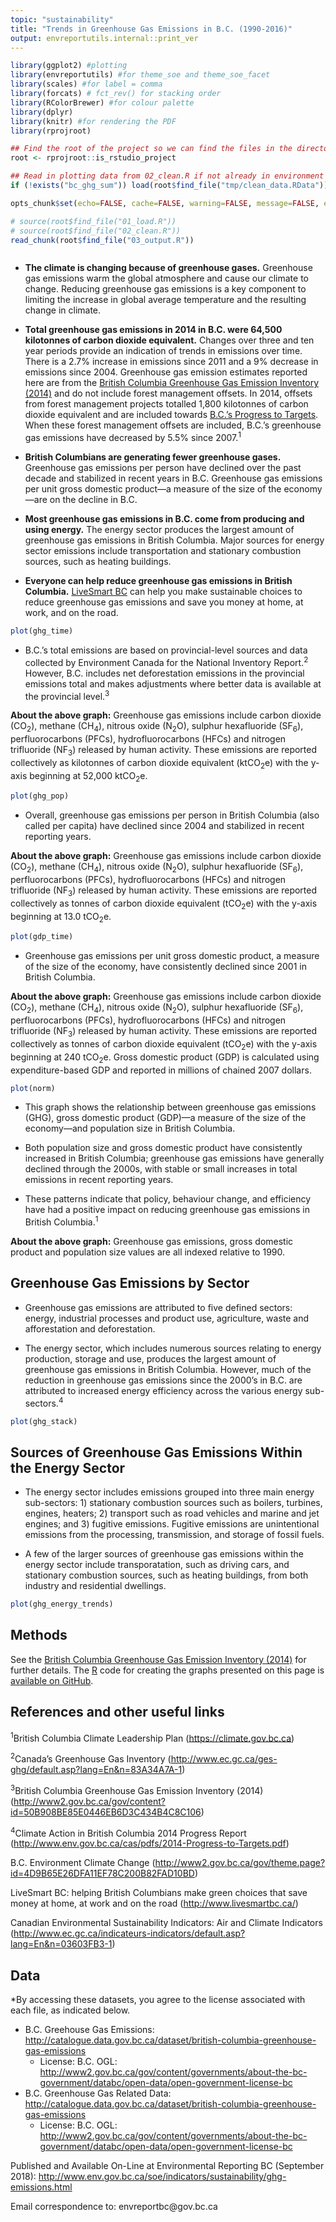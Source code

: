 ```yaml
---
topic: "sustainability"
title: "Trends in Greenhouse Gas Emissions in B.C. (1990-2016)"
output: envreportutils.internal::print_ver
---
```


<!--
Copyright 2018 Province of British Columbia

Licensed under the Apache License, Version 2.0 (the "License");
you may not use this file except in compliance with the License.
You may obtain a copy of the License at

http://www.apache.org/licenses/LICENSE-2.0

Unless required by applicable law or agreed to in writing, software distributed under the License is distributed on an "AS IS" BASIS,
WITHOUT WARRANTIES OR CONDITIONS OF ANY KIND, either express or implied.
See the License for the specific language governing permissions and limitations under the License.
-->

```r
library(ggplot2) #plotting
library(envreportutils) #for theme_soe and theme_soe_facet
library(scales) #for label = comma
library(forcats) # fct_rev() for stacking order
library(RColorBrewer) #for colour palette
library(dplyr)
library(knitr) #for rendering the PDF
library(rprojroot)

## Find the root of the project so we can find the files in the directory tree
root <- rprojroot::is_rstudio_project

## Read in plotting data from 02_clean.R if not already in environment
if (!exists("bc_ghg_sum")) load(root$find_file("tmp/clean_data.RData"))

opts_chunk$set(echo=FALSE, cache=FALSE, warning=FALSE, message=FALSE, error=FALSE, fig.height=3.5, fig.width=6)

# source(root$find_file("01_load.R"))
# source(root$find_file("02_clean.R"))
read_chunk(root$find_file("03_output.R"))
```


```r

```

* **The climate is changing because of greenhouse gases.** Greenhouse gas emissions warm the global atmosphere and cause our climate to change. Reducing greenhouse gas emissions is a key component to limiting the increase in global average temperature and the resulting change in climate.
  
* **Total greenhouse gas emissions in 2014 in B.C. were 64,500 kilotonnes of carbon dioxide equivalent.** Changes over three and ten year periods provide an indication of trends in emissions over time. There is a 2.7% increase in emissions since 2011 and a 9% decrease in emissions since 2004. Greenhouse gas emission estimates reported here are from the [British Columbia Greenhouse Gas Emission Inventory (2014)](http://www2.gov.bc.ca/gov/content?id=50B908BE85E0446EB6D3C434B4C8C106) and do not include forest management offsets. In 2014, offsets from forest management projects totalled 1,800 kilotonnes of carbon dioxide equivalent and are included towards [B.C.'s Progress to Targets](http://www2.gov.bc.ca/gov/content?id=9DF88AF901A14DE59BF3CF4B8A6B17EB). When these forest management offsets are included, B.C.'s greenhouse gas emissions have decreased by 5.5% since 2007.^1^
     
* **British Columbians are generating fewer greenhouse gases.** Greenhouse gas emissions per person have declined over the past decade and stabilized in recent years in B.C. Greenhouse gas emissions per unit gross domestic product---a measure of the size of the economy---are on the decline in B.C. 
 
* **Most greenhouse gas emissions in B.C. come from producing and using energy.** The energy sector produces the largest amount of greenhouse gas emissions in British Columbia. Major sources for energy sector emissions include transportation and stationary combustion sources, such as heating buildings.

* **Everyone can help reduce greenhouse gas emissions in British Columbia.** [LiveSmart BC](http://www.livesmartbc.ca/) can help you make sustainable choices to reduce greenhouse gas emissions and save you money at home, at work, and on the road.


\newpage 


```r
plot(ghg_time)
```


- B.C.'s total emissions are based on provincial-level sources and data collected by Environment Canada for the National Inventory Report.^2^ However, B.C. includes net deforestation emissions in the provincial emissions total and makes adjustments where better data is available at the provincial level.^3^


\vspace{.3cm}
**About the above graph:** Greenhouse gas emissions include carbon dioxide (CO~2~), methane (CH~4~), nitrous oxide (N~2~O), sulphur hexafluoride (SF~6~), perfluorocarbons (PFCs),  hydrofluorocarbons (HFCs) and nitrogen trifluoride (NF~3~) released by human activity. These emissions are reported collectively as kilotonnes of carbon dioxide equivalent (ktCO~2~e) with the y-axis beginning at 52,000 ktCO~2~e.


\newpage 


```r
plot(ghg_pop)
```
 
               
- Overall, greenhouse gas emissions per person in British Columbia (also called per capita) have declined since 2004 and stabilized in recent reporting years.

\vspace{.3cm}
**About the above graph:** Greenhouse gas emissions include carbon dioxide (CO~2~), methane (CH~4~), nitrous oxide (N~2~O), sulphur hexafluoride (SF~6~), perfluorocarbons (PFCs), hydrofluorocarbons (HFCs) and nitrogen trifluoride (NF~3~) released by human activity. These emissions are reported collectively as tonnes of carbon dioxide equivalent (tCO~2~e) with the y-axis beginning at 13.0 tCO~2~e.


\newpage 


```r
plot(gdp_time)
```
      
            
- Greenhouse gas emissions per unit gross domestic product, a measure of the size of the economy, have consistently declined since 2001 in British Columbia.

\vspace{.3cm}
**About the above graph:** Greenhouse gas emissions include carbon dioxide (CO~2~), methane (CH~4~), nitrous oxide (N~2~O), sulphur hexafluoride (SF~6~), perfluorocarbons (PFCs), hydrofluorocarbons (HFCs) and nitrogen trifluoride (NF~3~) released by human activity. These emissions are reported collectively as tonnes of carbon dioxide equivalent (tCO~2~e) with the y-axis beginning at 240 tCO~2~e. Gross domestic product (GDP) is calculated using expenditure-based GDP and reported in millions of chained 2007 dollars.


\newpage 


```r
plot(norm)
```


- This graph shows the relationship between greenhouse gas emissions (GHG), gross domestic product (GDP)---a measure of the size of the economy---and population size in British Columbia.

- Both population size and gross domestic product have consistently increased in British Columbia; greenhouse gas emissions have generally declined through the 2000s, with stable or small increases in total emissions in recent reporting years.

- These patterns indicate that policy, behaviour change, and efficiency have had a positive impact on reducing greenhouse gas emissions in British Columbia.^1^

         
\vspace{.1cm}
**About the above graph:** Greenhouse gas emissions, gross domestic product and population size values are all indexed relative to 1990.                     
                   
\newpage      

## Greenhouse Gas Emissions by Sector 
 
      
- Greenhouse gas emissions are attributed to five defined sectors: energy, industrial processes and product use, agriculture, waste and afforestation and deforestation.

- The energy sector, which includes numerous sources relating to energy production, storage and use, produces the largest amount of greenhouse gas emissions in British Columbia. However, much of the reduction in greenhouse gas emissions since the 2000's in B.C. are attributed to increased energy efficiency across the various energy sub-sectors.^4^

\vspace{.6cm}

    
```r
plot(ghg_stack)
```      

\newpage    


## Sources of Greenhouse Gas Emissions Within the Energy Sector 

- The energy sector includes emissions grouped into three main energy sub-sectors: 1) stationary combustion sources such as boilers, turbines, engines, heaters; 2) transport such as road vehicles and marine and jet engines; and 3) fugitive emissions. Fugitive emissions are unintentional emissions from the processing, transmission, and storage of fossil fuels.

- A few of the larger sources of greenhouse gas emissions within the energy sector include transporatation, such as driving cars, and stationary combustion sources, such as heating buildings, from both industry and residential dwellings.

\vspace{.6cm}
          
```r
plot(ghg_energy_trends)
```


\newpage


## Methods

See the [British Columbia Greenhouse Gas Emission Inventory (2014)](http://www2.gov.bc.ca/gov/content?id=50B908BE85E0446EB6D3C434B4C8C106) for further details. The [R](http://www.r-project.org) code for creating the graphs presented on this page is [available on GitHub](https://github.com/bcgov/ghg-emissions-indicator). 


## References and other useful links

^1^British Columbia Climate Leadership Plan (<https://climate.gov.bc.ca>)

^2^Canada's Greenhouse Gas Inventory (<http://www.ec.gc.ca/ges-ghg/default.asp?lang=En&n=83A34A7A-1>)

^3^British Columbia Greenhouse Gas Emission Inventory (2014) (<http://www2.gov.bc.ca/gov/content?id=50B908BE85E0446EB6D3C434B4C8C106>)

^4^Climate Action in British Columbia 2014 Progress Report (<http://www.env.gov.bc.ca/cas/pdfs/2014-Progress-to-Targets.pdf>)

B.C. Environment Climate Change (<http://www2.gov.bc.ca/gov/theme.page?id=4D9B65E26DFA11EF78C200B82FAD10BD>)

LiveSmart BC: helping British Columbians make green choices that save money at home, at work and on the road (<http://www.livesmartbc.ca/>)

Canadian Environmental Sustainability Indicators: Air and Climate Indicators (<http://www.ec.gc.ca/indicateurs-indicators/default.asp?lang=En&n=03603FB3-1>)


## Data
\*By accessing these datasets, you agree to the license associated with
each file, as indicated below.

- B.C. Greehouse Gas Emissions: <http://catalogue.data.gov.bc.ca/dataset/british-columbia-greenhouse-gas-emissions>
    - License: B.C. OGL: <http://www2.gov.bc.ca/gov/content/governments/about-the-bc-government/databc/open-data/open-government-license-bc>

- B.C. Greenhouse Gas Related Data: <http://catalogue.data.gov.bc.ca/dataset/british-columbia-greenhouse-gas-emissions>
    - License: B.C. OGL: <http://www2.gov.bc.ca/gov/content/governments/about-the-bc-government/databc/open-data/open-government-license-bc>


Published and Available On-Line at Environmental Reporting BC (September
2018):
<http://www.env.gov.bc.ca/soe/indicators/sustainability/ghg-emissions.html>

Email correspondence to: envreportbc@gov.bc.ca
